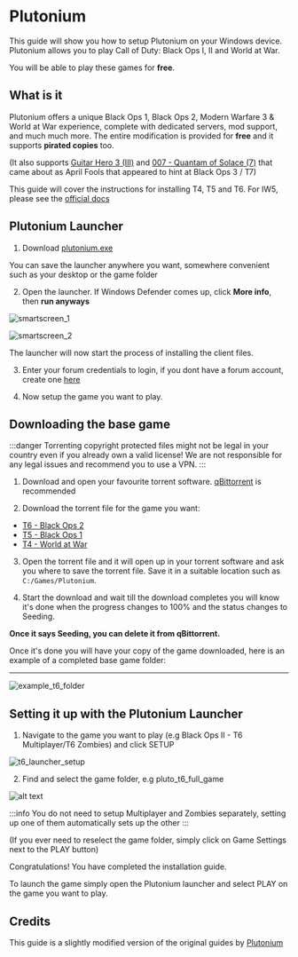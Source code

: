 # Plutonium

This guide will show you how to setup Plutonium on your Windows device. Plutonium allows you to play Call of Duty: Black Ops I, II and World at War. 

You will be able to play these games for **free**.

## What is it 

Plutonium offers a unique Black Ops 1, Black Ops 2, Modern Warfare 3 & World at War experience, complete with dedicated servers, mod support, and much much more. The entire modification is provided for **free** and it supports **pirated copies** too.

(It also supports [Guitar Hero 3 (III)](https://forum.plutonium.pw/topic/29272/plutonium-gh3-ghwt) and [007 - Quantam of Solace (7)](https://forum.plutonium.pw/topic/35403/plutonium-quantum-of-solace) that came about as April Fools that appeared to hint at Black Ops 3 / T7) 

This guide will cover the instructions for installing T4, T5 and T6. For IW5, please see the [official docs](https://plutonium.pw/docs/install/#iw5-modern-warfare-3)

## Plutonium Launcher

1. Download [plutonium.exe](https://cdn.plutonium.pw/updater/plutonium.exe) 

You can save the launcher anywhere you want, somewhere convenient such as your desktop or the game folder 

2. Open the launcher. If Windows Defender comes up, click **More info**, then **run anyways** 

![smartscreen_1](/img/plutonium/smartscreen_1.png)

![smartscreen_2](/img/plutonium/smartscreen_2.png)

The launcher will now start the process of installing the client files. 


3. Enter your forum credentials to login, if you dont have a forum account, create one [here](https://forum.plutonium.pw/register)

4. Now setup the game you want to play.

## Downloading the base game

:::danger 
Torrenting copyright protected files might not be legal in your country even if you already own a valid license! We are not responsible for any legal issues and recommend you to use a VPN.
:::
1. Download and open your favourite torrent software. [qBittorrent](<https://www.fosshub.com/qBittorrent.html>) is recommended

2. Download the torrent file for the game you want:

* [T6 - Black Ops 2](https://web.archive.org/web/20230128083145/https://plutonium.pw/pluto_t6_full_game.torrent)
* [T5 - Black Ops 1](https://web.archive.org/web/20230128083145/https://plutonium.pw/pluto_t5_full_game.torrent)
* [T4 - World at War](https://web.archive.org/web/20230128083145/https://plutonium.pw/pluto_t4_full_game.torrent)

3. Open the torrent file and it will open up in your torrent software and ask you where to save the torrent file. Save it in a suitable location such as `C:/Games/Plutonium`.

4. Start the download and wait till the download completes you will know it's done when the progress changes to 100% and the status changes to Seeding.

**Once it says Seeding, you can delete it from qBittorrent.**

Once it's done you will have your copy of the game downloaded, here is an example of a completed base game folder:

---

![example_t6_folder](/img/plutonium/example_t6_folder.png)

## Setting it up with the Plutonium Launcher 

1. Navigate to the game you want to play (e.g Black Ops II - T6 Multiplayer/T6 Zombies) and click SETUP

![t6_launcher_setup](/img/plutonium/t6_setup_1.png)

2. Find and select the game folder, e.g pluto_t6_full_game

![alt text](/img/plutonium/t6_setup_2.png)

:::info
You do not need to setup Multiplayer and Zombies separately, setting up one of them automatically sets up the other
:::

(If you ever need to reselect the game folder, simply click on Game Settings next to the PLAY button)

Congratulations! You have completed the installation guide.

To launch the game simply open the Plutonium launcher and select PLAY on the game you want to play.

## Credits

This guide is a slightly modified version of the original guides by [Plutonium](https://plutonium.pw/docs/install/)
